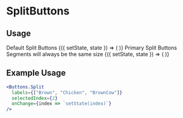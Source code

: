 

<Meta title="Components|Buttons|SplitButton" />

# SplitButtons

## Usage

<Story name="SplitButtons">
  <div>
    <StoryHelpers.Text underlined>Default Split Buttons</StoryHelpers.Text>
    <StoryHelpers.StateContainer defaultState={0}>
      {({ setState, state }) => (
        <Buttons.Split
          labels={["Brown", "Chicken", "BrownCow"]}
          selectedIndex={state}
          onChange={setState}
        />
      )}
    </StoryHelpers.StateContainer>
    <StoryHelpers.Margin />
    <StoryHelpers.Text underlined>Primary Split Buttons</StoryHelpers.Text>
    <StoryHelpers.Text italicize>
      Segments will always be the same size
    </StoryHelpers.Text>
    <StoryHelpers.StateContainer defaultState={1}>
      {({ setState, state }) => (
        <Buttons.Split
          color={Color.teal500}
          labels={["Collections", "Search", "Select an item at random"]}
          selectedIndex={state}
          onChange={setState}
        />
      )}
    </StoryHelpers.StateContainer>
  </div>
</Story>

## Example Usage

```jsx
<Buttons.Split
  labels={["Brown", "Chicken", "BrownCow"]}
  selectedIndex={2}
  onChange={index => `setState(index)`}
/>
```

<Props of={Buttons.Split} />
